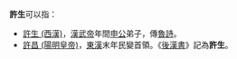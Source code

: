 '''許生'''可以指：
*[[許生_(西漢)|許生 (西漢)]]，[[漢武帝|漢武帝]]年間[[申培|申公]]弟子，傳[[魯詩|魯詩]]。
*[[許昌_(陽明皇帝)|許昌 (陽明皇帝)]]，[[東漢|東漢]]末年民變首領。《[[後漢書|後漢書]]》記為'''許生'''。

{{disambig|Cat=二字許姓人名消歧義}}